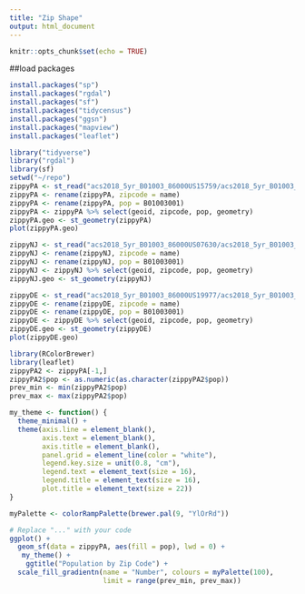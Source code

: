 ```yaml
---
title: "Zip Shape"
output: html_document
---
```


```r
knitr::opts_chunk$set(echo = TRUE)
```

##load packages
```r
install.packages("sp")
install.packages("rgdal")
install.packages("sf")
install.packages("tidycensus")
install.packages("ggsn")
install.packages("mapview")
install.packages("leaflet")
```

```r
library("tidyverse")
library("rgdal")
library(sf)
setwd("~/repo")
zippyPA <- st_read("acs2018_5yr_B01003_86000US15759/acs2018_5yr_B01003_86000US15759.shp")
zippyPA <- rename(zippyPA, zipcode = name)
zippyPA <- rename(zippyPA, pop = B01003001)
zippyPA <- zippyPA %>% select(geoid, zipcode, pop, geometry)
zippyPA.geo <- st_geometry(zippyPA)
plot(zippyPA.geo)

zippyNJ <- st_read("acs2018_5yr_B01003_86000US07630/acs2018_5yr_B01003_86000US07630.shp")
zippyNJ <- rename(zippyNJ, zipcode = name)
zippyNJ <- rename(zippyNJ, pop = B01003001)
zippyNJ <- zippyNJ %>% select(geoid, zipcode, pop, geometry)
zippyNJ.geo <- st_geometry(zippyNJ)

zippyDE <- st_read("acs2018_5yr_B01003_86000US19977/acs2018_5yr_B01003_86000US19977.shp")
zippyDE <- rename(zippyDE, zipcode = name)
zippyDE <- rename(zippyDE, pop = B01003001)
zippyDE <- zippyDE %>% select(geoid, zipcode, pop, geometry)
zippyDE.geo <- st_geometry(zippyDE)
plot(zippyDE.geo)
```


```r
library(RColorBrewer)
library(leaflet)
zippyPA2 <- zippyPA[-1,]
zippyPA2$pop <- as.numeric(as.character(zippyPA2$pop))
prev_min <- min(zippyPA2$pop)
prev_max <- max(zippyPA2$pop)

my_theme <- function() {
  theme_minimal() +                                  
  theme(axis.line = element_blank(),                 
        axis.text = element_blank(),                 
        axis.title = element_blank(),
        panel.grid = element_line(color = "white"),  
        legend.key.size = unit(0.8, "cm"),          
        legend.text = element_text(size = 16),       
        legend.title = element_text(size = 16),
        plot.title = element_text(size = 22))      
}

myPalette <- colorRampPalette(brewer.pal(9, "YlOrRd"))

# Replace "..." with your code
ggplot() +
  geom_sf(data = zippyPA, aes(fill = pop), lwd = 0) +
   my_theme() + 
    ggtitle("Population by Zip Code") +
  scale_fill_gradientn(name = "Number", colours = myPalette(100),
                       limit = range(prev_min, prev_max)) 
```

